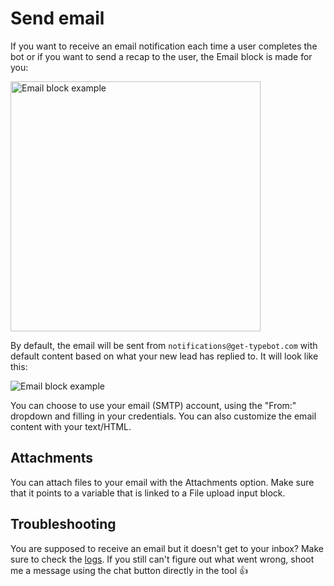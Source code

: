 
# Send email

If you want to receive an email notification each time a user completes the bot or if you want to send a recap to the user, the Email block is made for you:

<img
  src="/img/blocks/integrations/email.png"
  width="400"
  alt="Email block example"
/>

By default, the email will be sent from `notifications@get-typebot.com` with default content based on what your new lead has replied to. It will look like this:

<img
  src="/img/blocks/integrations/default-email.png"
  alt="Email block example"
/>

You can choose to use your email (SMTP) account, using the "From:" dropdown and filling in your credentials.
You can also customize the email content with your text/HTML.

## Attachments

You can attach files to your email with the Attachments option. Make sure that it points to a variable that is linked to a File upload input block.

## Troubleshooting

You are supposed to receive an email but it doesn't get to your inbox? Make sure to check the [logs](/editor/results). If you still can't figure out what went wrong, shoot me a message using the chat button directly in the tool 👍
